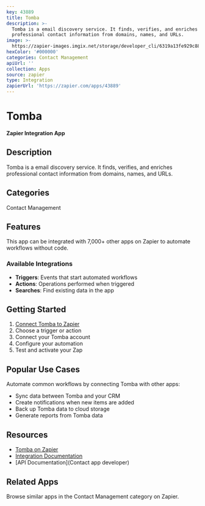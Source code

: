 ```yaml
---
key: 43889
title: Tomba
description: >-
  Tomba is a email discovery service. It finds, verifies, and enriches
  professional contact information from domains, names, and URLs.
image: >-
  https://zapier-images.imgix.net/storage/developer_cli/6319a13fe929c884512ba164f9514f97.png?auto=format%2Ccompress&ixlib=python-3.0.0&q=50
hexColor: '#000000'
categories: Contact Management
apiUrl: ''
collection: Apps
source: zapier
type: Integration
zapierUrl: 'https://zapier.com/apps/43889'
---
```

# Tomba

**Zapier Integration App**

## Description

Tomba is a email discovery service. It finds, verifies, and enriches professional contact information from domains, names, and URLs.

## Categories

Contact Management

## Features

This app can be integrated with 7,000+ other apps on Zapier to automate workflows without code.

### Available Integrations

- **Triggers**: Events that start automated workflows
- **Actions**: Operations performed when triggered
- **Searches**: Find existing data in the app

## Getting Started

1. [Connect Tomba to Zapier](https://zapier.com/apps/43889)
2. Choose a trigger or action
3. Connect your Tomba account
4. Configure your automation
5. Test and activate your Zap

## Popular Use Cases

Automate common workflows by connecting Tomba with other apps:

- Sync data between Tomba and your CRM
- Create notifications when new items are added
- Back up Tomba data to cloud storage
- Generate reports from Tomba data

## Resources

- [Tomba on Zapier](https://zapier.com/apps/43889)
- [Integration Documentation](https://zapier.com/apps/43889/integrations)
- [API Documentation](Contact app developer)

## Related Apps

Browse similar apps in the Contact Management category on Zapier.
